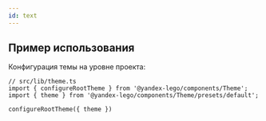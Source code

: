 ```yaml
---
id: text
---
```


## Пример использования

Конфигурация темы на уровне проекта:

```tsx
// src/lib/theme.ts
import { configureRootTheme } from '@yandex-lego/components/Theme';
import { theme } from '@yandex-lego/components/Theme/presets/default';

configureRootTheme({ theme })
```

